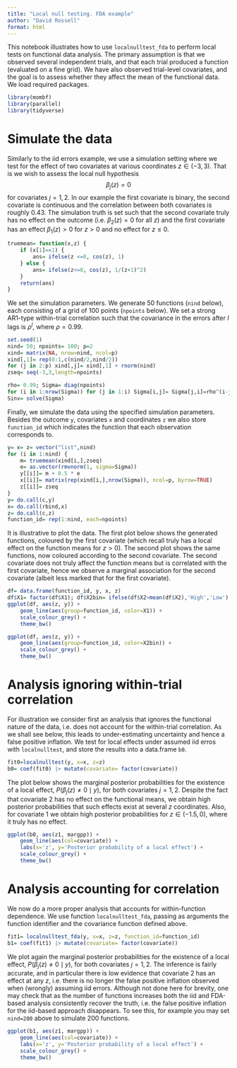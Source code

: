 ```yaml
---
title: "Local null testing. FDA example"
author: "David Rossell"
format: html
---
```


This notebook illustrates how to use `localnulltest_fda` to perform local tests on functional data analysis.
The primary assumption is that we observed several independent trials, and that each trial produced a function (evaluated on a fine grid). We have also observed trial-level covariates, and the goal is to assess whether they affect the mean of the functional data.
We load required packages.

```r
library(mombf)
library(parallel)
library(tidyverse)
```

# Simulate the data

Similarly to the iid errors example, we use a simulation setting where we test for the effect of two covariates at various coordinates $z \in (-3,3)$. That is we wish to assess the local null hypothesis
$$
\beta_j(z) =0
$$
for covariates $j=1,2$.
In our example the first covariate is binary, the second covariate is continuous and the correlation between both covariates is roughly 0.43.
The simulation truth is set such that the second covariate truly has no effect on the outcome (i.e. $\beta_2(z)=0$ for all $z$) and the first covariate has an effect $\beta_1(z) > 0$ for $z>0$ and no effect for $z \leq 0$.

```r
truemean= function(x,z) {
    if (x[1]==1) {
        ans= ifelse(z <=0, cos(z), 1)
    } else {
        ans= ifelse(z<=0, cos(z), 1/(z+1)^2)
    }
    return(ans)
}
```

We set the simulation parameters. We generate 50 functions (`nind` below), each consisting of a grid of 100 points (`npoints` below). We set a strong AR1-type within-trial correlation such that the covariance in the errors after $l$ lags is $\rho^l$, where $\rho=0.99$.

```r
set.seed(1)
nind= 50; npoints= 100; p=2
xind= matrix(NA, nrow=nind, ncol=p)
xind[,1]= rep(0:1,c(nind/2,nind/2))
for (j in 2:p) xind[,j]= xind[,1] + rnorm(nind)
zseq= seq(-3,3,length=npoints)
```


```r
rho= 0.99; Sigma= diag(npoints)
for (i in 1:nrow(Sigma)) for (j in 1:i) Sigma[i,j]= Sigma[j,i]=rho^(i-j)
Sinv= solve(Sigma)
```

Finally, we simulate the data using the specified simulation parameters. Besides the outcome `y`, covariates `x` and coordinates `z` we also store `function_id` which indicates the function that each observation corresponds to.

```r
y= x= z= vector("list",nind)
for (i in 1:nind) {
    m= truemean(xind[i,],zseq)
    e= as.vector(rmvnorm(1, sigma=Sigma)) 
    y[[i]]= m + 0.5 * e
    x[[i]]= matrix(rep(xind[i,],nrow(Sigma)), ncol=p, byrow=TRUE)
    z[[i]]= zseq
}
y= do.call(c,y)
x= do.call(rbind,x)
z= do.call(c,z)
function_id= rep(1:nind, each=npoints)
```


It is illustrative to plot the data. The first plot below shows the generated functions, coloured by the first covariate (which recall truly has a local effect on the function means for $z>0$). The second plot shows the same functions, now coloured according to the second covariate. The second covariate does not truly affect the function means but is correlated with the first covariate, hence we observe a marginal association for the second covariate (albeit less marked that for the first covariate).

```r
df= data.frame(function_id, y, x, z)
df$X1= factor(df$X1); df$X2bin= ifelse(df$X2>mean(df$X2),'High','Low')
ggplot(df, aes(z, y)) +
    geom_line(aes(group=function_id, color=X1)) +
    scale_colour_grey() +
    theme_bw()
```

```r
ggplot(df, aes(z, y)) +
    geom_line(aes(group=function_id, color=X2bin)) +
    scale_colour_grey() +
    theme_bw()
```


# Analysis ignoring within-trial correlation

For illustration we consider first an analysis that ignores the functional nature of the data, i.e. does not account for the within-trial correlation. As we shall see below, this leads to under-estimating uncertainty and hence a false positive inflation.
We test for local effects under assumed iid erros with `localnulltest`, and store the results into a data.frame `b0`.

```r
fit0=localnulltest(y, x=x, z=z)
b0= coef(fit0) |> mutate(covariate= factor(covariate))
```

The plot below shows the marginal posterior probabilities for the existence of a local effect, $P(\beta_j(z) \neq 0 \mid y)$, for both covariates $j=1,2$. Despite the fact that covariate 2 has no effect on the functional means, we obtain high posterior probabilities that such effects exist at several $z$ coordinates. Also, for covariate 1 we obtain high posterior probabilities for $z \in (-1.5,0)$, where it truly has no effect.

```r
ggplot(b0, aes(z1, margpp)) +
    geom_line(aes(col=covariate)) +
    labs(x='z', y='Posterior probability of a local effect') +
    scale_colour_grey() +
    theme_bw()
```


# Analysis accounting for correlation

We now do a more proper analysis that accounts for within-function dependence. We use function `localnulltest_fda`, passing as arguments the function identifier and the covariance function defined above.

```r
fit1= localnulltest_fda(y, x=x, z=z, function_id=function_id)
b1= coef(fit1) |> mutate(covariate= factor(covariate))
```

We plot again the marginal posterior probabilities for the existence of a local effect, $P(\beta_j(z) \neq 0 \mid y)$, for both covariates $j=1,2$. 
The inference is fairly accurate, and in particular there is low evidence that covariate 2 has an effect at any $z$, i.e. there is no longer the false positive inflation observed when (wrongly) assuming iid errors. 
Although not done here for brevity, one may check that as the number of functions increases both the iid and FDA-based analysis consistently recover the truth, i.e. the false positive inflation for the iid-based approach disappears. To see this, for example you may set `nind=200` above to simulate 200 functions.

```r
ggplot(b1, aes(z1, margpp)) +
    geom_line(aes(col=covariate)) +
    labs(x='z', y='Posterior probability of a local effect') +
    scale_colour_grey() +
    theme_bw()
```


